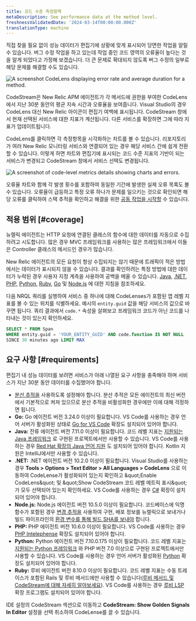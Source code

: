 ```yaml
---
title: 코드 수준 측정항목
metaDescription: See performance data at the method level.
freshnessValidatedDate: '2024-03-14T00:00:00.000Z'
translationType: machine
---
```


직접 찾을 필요 없이 성능 데이터가 편집기에 상황에 맞게 표시되어 당면한 작업을 알릴 수 있습니다. 버그 수정 작업을 하고 있는데 작업 중인 코드 영역의 오류율이 높다는 것을 알게 되었다고 가정해 보겠습니다. 더 큰 문제로 확대되지 않도록 버그 수정의 일부로 해당 문제를 해결할 수도 있습니다.

<img title="A CodeLens displaying error rate and average duration for a method." alt="A screenshot CodeLens displaying error rate and average duration for a method." src="/images/codestream_screenshot-crop_code-level-metrics-example.webp" />

CodeStream은 New Relic APM 에이전트가 각 메서드에 권한을 부여한 CodeLens에서 지난 30분 동안의 평균 지속 시간과 오류율을 보여줍니다. Visual Studio의 경우 CodeLens 대신 New Relic 아이콘이 편집기 여백에 표시됩니다. CodeStream 창에서 현재 선택된 서비스에 대한 지표가 계산됩니다. 다른 서비스를 확장하면 그에 따라 지표가 업데이트됩니다.

CodeLens를 클릭하면 각 측정항목을 시각화하는 차트를 볼 수 있습니다. 리포지토리가 여러 New Relic 모니터링 서비스와 연결되어 있는 경우 해당 서비스 간에 쉽게 전환할 수 있습니다. 이렇게 하면 차트와 편집기에 표시되는 코드 수준 지표의 기반이 되는 서비스가 변경되고 CodeStream 창에서 서비스 선택도 변경됩니다.

<img title="Code-level metrics details showing charts and errors." alt="A screenshot of code-level metrics details showing charts and errors." src="/images/codestream_screenshot-crop_code-level-charts.webp" />

오류율 차트와 함께 각 발생 횟수를 포함하여 동일한 기간에 발생한 실제 오류 목록도 볼 수 있습니다. 오류율이 급등하고 특정 오류 하나가 문제를 일으키는 것으로 확인되면 해당 오류를 클릭하여 스택 추적을 확인하고 해결을 위한 [공동 작업을 시작할](/docs/codestream/observability/error-investigation) 수 있습니다.

## 적용 범위 [#coverage]

뉴렐릭 에이전트는 HTTP 요청에 연결된 클래스의 함수에 대한 데이터를 자동으로 수집하려고 시도합니다. 많은 경우 MVC 프레임워크를 사용하는 많은 프레임워크에서 이들은 Controller 클래스의 메서드인 경우가 많습니다.

New Relic 에이전트의 모든 요청이 항상 수집되지는 않기 때문에 트래픽이 적은 방법에서는 데이터가 표시되지 않을 수 있습니다. 결과를 확인하려는 특정 방법에 대한 데이터가 누락된 경우 사용자 지정 계측을 사용하여 공백을 메울 수 있습니다. [Java](/docs/apm/agents/java-agent/custom-instrumentation/java-custom-instrumentation), [.NET](/docs/apm/agents/net-agent/custom-instrumentation/introduction-net-custom-instrumentation), [PHP](/docs/apm/agents/php-agent/features/php-custom-instrumentation), [Python](/docs/apm/agents/python-agent/custom-instrumentation/python-custom-instrumentation), [Ruby](/docs/apm/agents/ruby-agent/api-guides/ruby-custom-instrumentation), [Go](/docs/apm/agents/go-agent/instrumentation/instrument-go-transactions) 및 [Node.js](/docs/apm/agents/nodejs-agent/extend-your-instrumentation/nodejs-custom-instrumentation) 에 대한 지침을 참조하세요.

다음 NRQL 쿼리를 실행하여 서비스 중 하나에 대해 CodeLenses가 포함된 앱 레벨 지표를 볼 수 있는 위치를 식별하세요. 예시의 `entity.guid` 값을 해당 서비스의 값으로 바꾸면 됩니다. 쿼리 결과에서 `code.*` 속성을 살펴보고 프레임워크 코드가 아닌 코드를 나타내는 것이 있는지 확인하세요.

```sql
SELECT * FROM Span
WHERE entity.guid = 'YOUR_ENTITY_GUID' AND code.function IS NOT NULL
SINCE 30 minutes ago LIMIT MAX
```

## 요구 사항 [#requirements]

편집기 내 성능 데이터를 보려면 서비스가 아래 나열된 요구 사항을 충족해야 하며 서비스가 지난 30분 동안 데이터를 수집했어야 합니다.

* [분산 추적을](/docs/distributed-tracing/enable-configure/language-agents-enable-distributed-tracing) 사용하도록 설정해야 합니다. 분산 추적은 모든 에이전트의 최신 버전에서 기본적으로 켜져 있으므로 분산 추적을 비활성화한 경우에만 이에 대해 걱정하면 됩니다.
* <DNT>**Go:**</DNT> Go 에이전트 버전 3.24.0 이상이 필요합니다. VS Code를 사용하는 경우 언어 서버가 활성화된 상태로 [Go for VS Code](https://marketplace.visualstudio.com/items?itemName=golang.go) 확장도 설치되어 있어야 합니다.
* <DNT>**Java:**</DNT> 잔류 에이전트 버전 7.11.0 이상이 필요합니다. 코드 레벨 지표는 [지원되는 Java 프레임워크](/docs/apm/agents/java-agent/getting-started/compatibility-requirements-java-agent/#frameworks) 로 구현된 프로젝트에서만 사용할 수 있습니다. VS Code를 사용하는 경우 [Red Hat 확장의 Java 언어 지원](https://marketplace.visualstudio.com/items?itemName=redhat.java) 도 설치되어 있어야 합니다. Kotlin 지원은 IntelliJ에서만 사용할 수 있습니다.
* <DNT>**.NET:**</DNT> .NET 에이전트 버전 10.2.0 이상이 필요합니다. Visual Studio를 사용하는 경우 <DNT>**Tools &gt; Options &gt; Text Editor &gt; All Languages &gt; CodeLens**</DNT> 으로 이동하여 CodeLense가 활성화되어 있는지 확인하고 &amp;quot;Enable CodeLens&amp;quot; 및 &amp;quot;Show CodeStream 코드 레벨 메트릭 표시&amp;quot;가 모두 선택되어 있는지 확인하세요. VS Code를 사용하는 경우 [C#](https://marketplace.visualstudio.com/items?itemName=ms-dotnettools.csharp) 확장이 설치되어 있어야 합니다.
* <DNT>**Node.js:**</DNT> Node.js 에이전트 버전 10.5.0 이상이 필요합니다. 코드베이스에 익명 함수가 포함된 경우 [변경 추적을](/docs/change-tracking/change-tracking-introduction/) 사용하여 구현, 배포 정보를 뉴렐릭으로 보내거나 빌드 파이프라인의 [환경 변수를 통해 빌드 SHA를 보내야](/docs/codestream/observability/error-investigation/#buildsha) 합니다.
* <DNT>**PHP:**</DNT> PHP 에이전트 버전 10.6.0 이상이 필요합니다. VS Code를 사용하는 경우 [PHP Intelephense](https://marketplace.visualstudio.com/items?itemName=bmewburn.vscode-intelephense-client) 확장도 설치되어 있어야 합니다.
* <DNT>**Python:**</DNT> Python 에이전트 버전 7.10.0.175 이상이 필요합니다. 코드 레벨 지표는 [지원되는 Python 프레임워크](/docs/apm/agents/python-agent/getting-started/instrumented-python-packages) 와 PHP 버전 7.0 이상으로 구현된 프로젝트에서만 사용할 수 있습니다. VS Code를 사용하는 경우 언어 서버가 활성화된 [Python](https://marketplace.visualstudio.com/items?itemName=ms-python.python) 확장도 설치되어 있어야 합니다.
* <DNT>**Ruby:**</DNT> 루비 에이전트 버전 8.10.0 이상이 필요합니다. 코드 레벨 지표는 수동 트레이스가 포함된 Rails 및 루비 메서드에만 사용할 수 있습니다([루비 메서드 및 CodeStream에 대해 자세히 알아보세요](/docs/apm/agents/ruby-agent/features/ruby-codestream-integration)). VS Code를 사용하는 경우 [루비 LSP](https://marketplace.visualstudio.com/items?itemName=Shopify.ruby-lsp) 확장 프로그램도 설치되어 있어야 합니다.

IDE 설정의 CodeStream 섹션으로 이동하고 <DNT>**CodeStream: Show Golden Signals In Editor**</DNT> 설정을 선택 취소하여 CodeLense를 끌 수 있습니다.